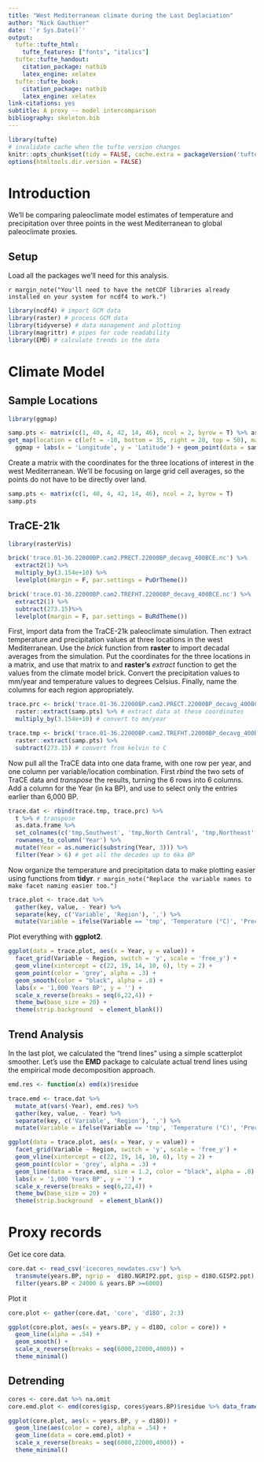 ```yaml
---
title: "West Mediterranean climate during the Last Deglaciation"
author: "Nick Gauthier"
date: '`r Sys.Date()`'
output:
  tufte::tufte_html:
    tufte_features: ["fonts", "italics"]
  tufte::tufte_handout:
    citation_package: natbib
    latex_engine: xelatex
  tufte::tufte_book:
    citation_package: natbib
    latex_engine: xelatex
link-citations: yes
subtitle: A proxy -- model intercomparison
bibliography: skeleton.bib
---
```


```r
library(tufte)
# invalidate cache when the tufte version changes
knitr::opts_chunk$set(tidy = FALSE, cache.extra = packageVersion('tufte'))
options(htmltools.dir.version = FALSE)
```

# Introduction

We'll be comparing paleoclimate model estimates of temperature and precipitation over three points in the west Mediterranean to global paleoclimate proxies.

## Setup
Load all the packages we'll need for this analysis. 

`r margin_note("You'll need to have the netCDF libraries already installed on your system for ncdf4 to work.")`
```r
library(ncdf4) # import GCM data
library(raster) # process GCM data
library(tidyverse) # data management and plotting
library(magrittr) # pipes for code readability
library(EMD) # calculate trends in the data
```


# Climate Model

## Sample Locations
```r
library(ggmap)

samp.pts <- matrix(c(1, 40, 4, 42, 14, 46), ncol = 2, byrow = T) %>% as_data_frame
get_map(location = c(left = -10, bottom = 35, right = 20, top = 50), maptype = 'terrain-background', source = 'stamen') %>% 
  ggmap + labs(x = 'Longitude', y = 'Latitude') + geom_point(data = samp.pts, aes(x = V1, y = V2), size = 3, color = 'red')
```

Create a matrix with the coordinates for the three locations of interest in the west Mediterranean. We'll be focusing on large grid cell averages, so the points do not have to be directly over land.
```r
samp.pts <- matrix(c(1, 40, 4, 42, 14, 46), ncol = 2, byrow = T)
samp.pts
```

## TraCE-21k

```r
library(rasterVis)

brick('trace.01-36.22000BP.cam2.PRECT.22000BP_decavg_400BCE.nc') %>%
  extract2(1) %>%
  multiply_by(3.154e+10) %>%
  levelplot(margin = F, par.settings = PuOrTheme())

brick('trace.01-36.22000BP.cam2.TREFHT.22000BP_decavg_400BCE.nc') %>%
  extract2(1) %>%
  subtract(273.15)%>%
  levelplot(margin = F, par.settings = BuRdTheme())
```
First, import data from the TraCE-21k paleoclimate simulation. Then extract temperature and precipitation values at three locations in the west Mediterranean. Use the *brick* function from **raster** to import decadal averages from the simulation. Put the coordinates for the three locations in a matrix, and use that matrix to and **raster's** *extract* function to get the values from the climate model brick. Convert the precipitation values to mm/year and temperature values to degrees Celsius. Finally, name the columns for each region appropriately.

```r
trace.prc <- brick('trace.01-36.22000BP.cam2.PRECT.22000BP_decavg_400BCE.nc') %>% # import climate model
  raster::extract(samp.pts) %>% # extract data at these coordinates
  multiply_by(3.154e+10) # convert to mm/year

trace.tmp <- brick('trace.01-36.22000BP.cam2.TREFHT.22000BP_decavg_400BCE.nc') %>%
  raster::extract(samp.pts) %>% 
  subtract(273.15) # convert from kelvin to C
```

Now pull all the TraCE data into one data frame, with one row per year, and one column per variable/location combination. First *rbind* the two sets of TraCE data and *transpose* the results, turning the 6 rows into 6 columns. Add a column for the Year (in ka BP), and use to select only the entries earlier than 6,000 BP.
```r
trace.dat <- rbind(trace.tmp, trace.prc) %>%
  t %>% # transpose
  as.data.frame %>%
  set_colnames(c('tmp,Southwest', 'tmp,North Central', 'tmp,Northeast', 'prc,Southwest', 'prc,North Central', 'prc,Northeast')) %>%
  rownames_to_column('Year') %>%
  mutate(Year = as.numeric(substring(Year, 3))) %>%
  filter(Year > 6) # get all the decades up to 6ka BP
```

Now organize the temperature and precipitation data to make plotting easier using functions from **tidyr**.
`r margin_note("Replace the variable names to make facet naming easier too.")`
```r
trace.plot <- trace.dat %>% 
  gather(key, value, - Year) %>%
  separate(key, c('Variable', 'Region'), ',') %>%
  mutate(Variable = ifelse(Variable == 'tmp', 'Temperature (°C)', 'Precipitation (mm)'))
```

Plot everything with **ggplot2**.
```r
ggplot(data = trace.plot, aes(x = Year, y = value)) +
  facet_grid(Variable ~ Region, switch = 'y', scale = 'free_y') +
  geom_vline(xintercept = c(22, 19, 14, 10, 6), lty = 2) +
  geom_point(color = 'grey', alpha = .3) +
  geom_smooth(color = "black", alpha = .8) +
  labs(x = '1,000 Years BP', y = '') +
  scale_x_reverse(breaks = seq(6,22,4)) +
  theme_bw(base_size = 20) +
  theme(strip.background  = element_blank())
```

## Trend Analysis
In the last plot, we calculated the "trend lines" using a simple scatterplot smoother. Let's use the **EMD** package to calculate actual trend lines using the empirical mode decomposition approach.
```r
emd.res <- function(x) emd(x)$residue

trace.emd <- trace.dat %>%
  mutate_at(vars(-Year), emd.res) %>%
  gather(key, value, - Year) %>%
  separate(key, c('Variable', 'Region'), ',') %>%
  mutate(Variable = ifelse(Variable == 'tmp', 'Temperature (°C)', 'Precipitation (mm)'))
```

```r
ggplot(data = trace.plot, aes(x = Year, y = value)) +
  facet_grid(Variable ~ Region, switch = 'y', scale = 'free_y') +
  geom_vline(xintercept = c(22, 19, 14, 10, 6), lty = 2) +
  geom_point(color = 'grey', alpha = .3) +
  geom_line(data = trace.emd, size = 1.2, color = "black", alpha = .8) +
  labs(x = '1,000 Years BP', y = '') +
  scale_x_reverse(breaks = seq(6,22,4)) +
  theme_bw(base_size = 20) +
  theme(strip.background  = element_blank())
```

# Proxy records

Get ice core data.
```r
core.dat <- read_csv('icecores_newdates.csv') %>%
  transmute(years.BP, ngrip =  d18O.NGRIP2.ppt, gisp = d18O.GISP2.ppt) %>%
  filter(years.BP < 24000 & years.BP >=6000)
```
Plot it
```r
core.plot <- gather(core.dat, 'core', 'd18O', 2:3)

ggplot(core.plot, aes(x = years.BP, y = d18O, color = core)) +
  geom_line(alpha = .54) +
  geom_smooth() +
  scale_x_reverse(breaks = seq(6000,22000,4000)) +
  theme_minimal()
```

## Detrending
```r
cores <- core.dat %>% na.omit
core.emd.plot <- emd(cores$gisp, cores$years.BP)$residue %>% data_frame(d18O = ., years.BP = cores$years.BP)
```

```r
ggplot(core.plot, aes(x = years.BP, y = d18O)) +
  geom_line(aes(color = core), alpha = .54) +
  geom_line(data = core.emd.plot) +
  scale_x_reverse(breaks = seq(6000,22000,4000)) +
  theme_minimal()
```
